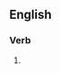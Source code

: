 ==English==

===Verb===
{{head|en|verb form}}

# {{past participle of|recapitalize|lang=en|nocat=1}}